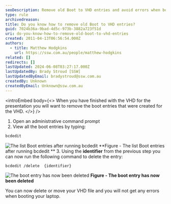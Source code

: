 ```yaml
---
seoDescription: Remove old Boot to VHD entries and avoid errors when booting your laptop by identifying and deleting unnecessary entries using bcdedit commands.
type: rule
archivedreason:
title: Do you know how to remove old Boot to VHD entries?
guid: 7024b36a-9bad-4d5c-973b-3882a723f51d
uri: do-you-know-how-to-remove-old-boot-to-vhd-entries
created: 2011-04-13T06:56:54.000Z
authors:
  - title: Matthew Hodgkins
    url: https://ssw.com.au/people/matthew-hodgkins
related: []
redirects: []
lastUpdated: 2024-06-08T03:27:17.000Z
lastUpdatedBy: Brady Stroud [SSW]
lastUpdatedByEmail: bradystroud@ssw.com.au
createdBy: Unknown
createdByEmail: Unknown@ssw.com.au
---
```


<introEmbed
  body={<>
When you have finished with the VHD for the presentation you will want to remove the boot entries that were created for the VHD.
  </>}
/>
1. Open an administrative command prompt
2. View all the boot entries by typing:

```bash
bcdedit
```

![The list Boot entries after running bcdedit](/uploads/rules/do-you-know-how-to-remove-old-boot-to-vhd-entries/fig6-listbootentries.png)
**Figure - The list Boot entries after running bcdedit
** 3. Using the **identifier** from the previous step you can now run the following command to delete the entry:

```bash
bcdedit /delete  {identifier}
```

![The boot entry has now been deleted](/uploads/rules/do-you-know-how-to-remove-old-boot-to-vhd-entries/fig7-deletingthebootentry.png)
**Figure - The boot entry has now been deleted**

You can now delete or move your VHD file and you will not get any errors when booting your laptop.
